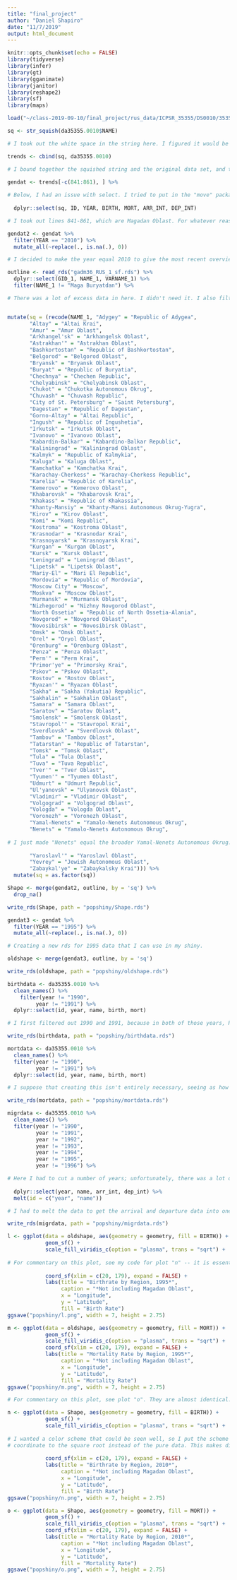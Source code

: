 ```yaml
---
title: "final_project"
author: "Daniel Shapiro"
date: "11/7/2019"
output: html_document
---
```


```r
knitr::opts_chunk$set(echo = FALSE)
library(tidyverse)
library(infer)
library(gt)
library(gganimate)
library(janitor)
library(reshape2)
library(sf)
library(maps)
```

```r
load("~/class-2019-09-10/final_project/rus_data/ICPSR_35355/DS0010/35355-0010-Data.rda")

sq <- str_squish(da35355.0010$NAME)

# I took out the white space in the string here. I figured it would be easier and cleaner that way.

trends <- cbind(sq, da35355.0010)

# I bound together the squished string and the original data set, and then selected the squished name column below.

gendat <- trends[-c(841:861), ] %>%
  
# Below, I had an issue with select. I tried to put in the "move" package to change my projection for my maps but then it screwed the whole thing up and I couldn't use the typical select function anymore. Anyway, I fixed it by just putting dplyr::select for everything. 
  
  dplyr::select(sq, ID, YEAR, BIRTH, MORT, ARR_INT, DEP_INT)

# I took out lines 841-861, which are Magadan Oblast. For whatever reason, the other dataset has no data for Magadan Oblast. I also cut down on the variables to clean up the data.

gendat2 <- gendat %>%
  filter(YEAR == "2010") %>%
  mutate_all(~replace(., is.na(.), 0))

# I decided to make the year equal 2010 to give the most recent overview of data. I also changed my NAs to zeros so that I could get my merge to run.

outline <- read_rds("gadm36_RUS_1_sf.rds") %>%
  dplyr::select(GID_1, NAME_1, VARNAME_1) %>%
  filter(NAME_1 != "Maga Buryatdan") %>%

# There was a lot of excess data in here. I didn't need it. I also filtered out "Maga Buryatdan" because it was elided into a different province in the actual data. Below, I had to recode all of the names so that I could match the two sets together. I thought long and hard about how to do this more efficiently, but this does the trick for this data set. Obviously, for longer data sets, it just would have been infeasible. But for one with such a small number of values, I figured it would work. I sincerely apologize for all of the code.


mutate(sq = (recode(NAME_1, "Adygey" = "Republic of Adygea",
       "Altay" = "Altai Krai",
       "Amur" = "Amur Oblast",
       "Arkhangel'sk" = "Arkhangelsk Oblast",
       "Astrakhan'" = "Astrakhan Oblast",
       "Bashkortostan" = "Republic of Bashkortostan",
       "Belgorod" = "Belgorod Oblast",
       "Bryansk" = "Bryansk Oblast",
       "Buryat" = "Republic of Buryatia",
       "Chechnya" = "Chechen Republic",
       "Chelyabinsk" = "Chelyabinsk Oblast",
       "Chukot" = "Chukotka Autonomous Okrug",
       "Chuvash" = "Chuvash Republic",
       "City of St. Petersburg" = "Saint Petersburg",
       "Dagestan" = "Republic of Dagestan",
       "Gorno-Altay" = "Altai Republic",
       "Ingush" = "Republic of Ingushetia",
       "Irkutsk" = "Irkutsk Oblast",
       "Ivanovo" = "Ivanovo Oblast",
       "Kabardin-Balkar" = "Kabardino-Balkar Republic",
       "Kaliningrad" = "Kaliningrad Oblast",
       "Kalmyk" = "Republic of Kalmykia",
       "Kaluga" = "Kaluga Oblast",
       "Kamchatka" = "Kamchatka Krai",
       "Karachay-Cherkess" = "Karachay-Cherkess Republic",
       "Karelia" = "Republic of Karelia",
       "Kemerovo" = "Kemerovo Oblast",
       "Khabarovsk" = "Khabarovsk Krai",
       "Khakass" = "Republic of Khakassia",
       "Khanty-Mansiy" = "Khanty-Mansi Autonomous Okrug-Yugra",
       "Kirov" = "Kirov Oblast",
       "Komi" = "Komi Republic",
       "Kostroma" = "Kostroma Oblast",
       "Krasnodar" = "Krasnodar Krai",
       "Krasnoyarsk" = "Krasnoyarsk Krai",
       "Kurgan" = "Kurgan Oblast",
       "Kursk" = "Kursk Oblast",
       "Leningrad" = "Leningrad Oblast",
       "Lipetsk" = "Lipetsk Oblast",
       "Mariy-El" = "Mari El Republic",
       "Mordovia" = "Republic of Mordovia",
       "Moscow City" = "Moscow",
       "Moskva" = "Moscow Oblast",
       "Murmansk" = "Murmansk Oblast",
       "Nizhegorod" = "Nizhny Novgorod Oblast",
       "North Ossetia" = "Republic of North Ossetia-Alania",
       "Novgorod" = "Novgorod Oblast",
       "Novosibirsk" = "Novosibirsk Oblast",
       "Omsk" = "Omsk Oblast",
       "Orel" = "Oryol Oblast",
       "Orenburg" = "Orenburg Oblast",
       "Penza" = "Penza Oblast",
       "Perm'" = "Perm Krai",
       "Primor'ye" = "Primorsky Krai",
       "Pskov" = "Pskov Oblast",
       "Rostov" = "Rostov Oblast",
       "Ryazan'" = "Ryazan Oblast",
       "Sakha" = "Sakha (Yakutia) Republic",
       "Sakhalin" = "Sakhalin Oblast",
       "Samara" = "Samara Oblast",
       "Saratov" = "Saratov Oblast",
       "Smolensk" = "Smolensk Oblast",
       "Stavropol'" = "Stavropol Krai",
       "Sverdlovsk" = "Sverdlovsk Oblast",
       "Tambov" = "Tambov Oblast",
       "Tatarstan" = "Republic of Tatarstan",
       "Tomsk" = "Tomsk Oblast",
       "Tula" = "Tula Oblast",
       "Tuva" = "Tuva Republic",
       "Tver'" = "Tver Oblast",
       "Tyumen'" = "Tyumen Oblast",
       "Udmurt" = "Udmurt Republic",
       "Ul'yanovsk" = "Ulyanovsk Oblast",
       "Vladimir" = "Vladimir Oblast",
       "Volgograd" = "Volgograd Oblast",
       "Vologda" = "Vologda Oblast",
       "Voronezh" = "Voronezh Oblast",
       "Yamal-Nenets" = "Yamalo-Nenets Autonomous Okrug",
       "Nenets" = "Yamalo-Nenets Autonomous Okrug",
       
# I just made "Nenets" equal the broader Yamal-Nenets Autonomous Okrug. Some people split them and some don't; it's just easier to do it this way for purposes of this day.
       
       "Yaroslavl'" = "Yaroslavl Oblast",
       "Yevrey" = "Jewish Autonomous Oblast",
       "Zabaykal'ye" = "Zabaykalsky Krai"))) %>%
  mutate(sq = as.factor(sq))

Shape <- merge(gendat2, outline, by = 'sq') %>%
  drop_na()

```

```r
write_rds(Shape, path = "popshiny/Shape.rds")
```

```r
gendat3 <- gendat %>%
  filter(YEAR == "1995") %>%
  mutate_all(~replace(., is.na(.), 0))

# Creating a new rds for 1995 data that I can use in my shiny.

oldshape <- merge(gendat3, outline, by = 'sq')

write_rds(oldshape, path = "popshiny/oldshape.rds")
```

```r
birthdata <- da35355.0010 %>%
  clean_names() %>%
    filter(year != "1990",
         year != "1991") %>%
  dplyr::select(id, year, name, birth, mort)

# I first filtered out 1990 and 1991, because in both of those years, Russia was still part of the Soviet Union for at least part of the time.

write_rds(birthdata, path = "popshiny/birthdata.rds")
```

```r
mortdata <- da35355.0010 %>%
  clean_names() %>%
  filter(year != "1990",
         year != "1991") %>%
  dplyr::select(id, year, name, birth, mort)

# I suppose that creating this isn't entirely necessary, seeing as how the birth rds would have done the trick as well. Still, I feel like it will get less confusing in the shiny code.

write_rds(mortdata, path = "popshiny/mortdata.rds")
```

```r
migrdata <- da35355.0010 %>%
  clean_names() %>%
  filter(year != "1990",
         year != "1991",
         year != "1992",
         year != "1993",
         year != "1994",
         year != "1995",
         year != "1996") %>%

# Here I had to cut a number of years; unfortunately, there was a lot of missing data over the period from 1992-1996. I was already planning on cutting 1990 and 1991 as it was.
  
  dplyr::select(year, name, arr_int, dep_int) %>%
  melt(id = c("year", "name"))

# I had to melt the data to get the arrival and departure data into one column. I'll be able to create a geom_col graph in this way that has two columns for each year -- an arrival and a departure.

write_rds(migrdata, path = "popshiny/migrdata.rds")
```

```r
l <- ggplot(data = oldshape, aes(geometry = geometry, fill = BIRTH)) +
            geom_sf() +
            scale_fill_viridis_c(option = "plasma", trans = "sqrt") +
            
# For commentary on this plot, see my code for plot "n" -- it is essentially the exact same code.
            
            coord_sf(xlim = c(20, 179), expand = FALSE) +
            labs(title = "Birthrate by Region, 1995*",
                 caption = "*Not including Magadan Oblast",
                 x = "Longitude",
                 y = "Latitude",
                 fill = "Birth Rate")
ggsave("popshiny/l.png", width = 7, height = 2.75)
```

```r
m <- ggplot(data = oldshape, aes(geometry = geometry, fill = MORT)) +
            geom_sf() +
            scale_fill_viridis_c(option = "plasma", trans = "sqrt") +
            coord_sf(xlim = c(20, 179), expand = FALSE) +
            labs(title = "Mortality Rate by Region, 1995*",
                 caption = "*Not including Magadan Oblast",
                 x = "Longitude",
                 y = "Latitude",
                 fill = "Mortality Rate")
ggsave("popshiny/m.png", width = 7, height = 2.75)

# For commentary on this plot, see plot "o". They are almost identical. Really, plots "l" and "m" are very similar to "n" and "o", just with 1995 data instead of 2010 data.
```

```r
n <- ggplot(data = Shape, aes(geometry = geometry, fill = BIRTH)) +
            geom_sf() +
            scale_fill_viridis_c(option = "plasma", trans = "sqrt") +
            
# I wanted a color scheme that could be seen well, so I put the scheme to plasma, and made the colors 
# coordinate to the square root instead of the pure data. This makes differences more visible.
            
            coord_sf(xlim = c(20, 179), expand = FALSE) +
            labs(title = "Birthrate by Region, 2010*",
                 caption = "*Not including Magadan Oblast",
                 x = "Longitude",
                 y = "Latitude",
                 fill = "Birth Rate")
ggsave("popshiny/n.png", width = 7, height = 2.75)
```

```r
o <- ggplot(data = Shape, aes(geometry = geometry, fill = MORT)) +
            geom_sf() +
            scale_fill_viridis_c(option = "plasma", trans = "sqrt") +
            coord_sf(xlim = c(20, 179), expand = FALSE) +
            labs(title = "Mortality Rate by Region, 2010*",
                 caption = "*Not including Magadan Oblast",
                 x = "Longitude",
                 y = "Latitude",
                 fill = "Mortality Rate")
ggsave("popshiny/o.png", width = 7, height = 2.75)
```

